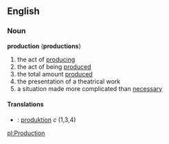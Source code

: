 ==English==
===Noun===
'''production''' ('''productions''')
#the act of [[produce|producing]]
#the act of being [[produce]]d
#the total amount [[produce]]d
#the presentation of a theatrical work
#a situation made more complicated than [[necessary]]

====Translations====
*{{sv}}: [[produktion]] ''c'' (1,3,4)

[[pl:Production]]